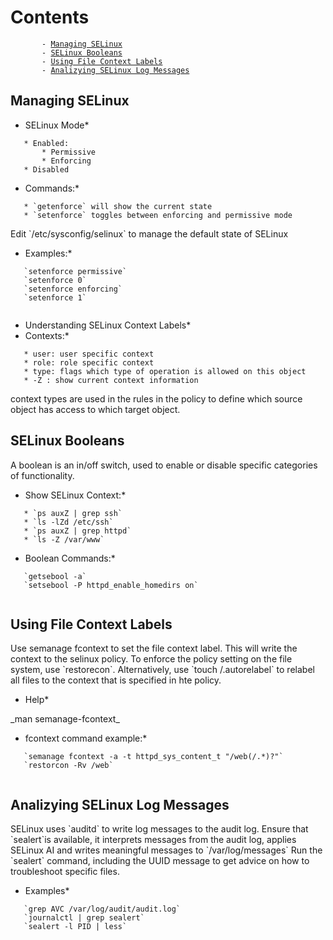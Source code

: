 = Contents =
        - [[#Managing SELinux|Managing SELinux]]
        - [[#SELinux Booleans|SELinux Booleans]]
        - [[#Using File Context Labels|Using File Context Labels]]
        - [[#Analizying SELinux Log Messages|Analizying SELinux Log Messages]]

== Managing SELinux ==

*SELinux Mode*
    * Enabled:
        * Permissive
        * Enforcing
    * Disabled

*Commands:*
    * `getenforce` will show the current state
    * `setenforce` toggles between enforcing and permissive mode

Edit `/etc/sysconfig/selinux` to manage the default state of SELinux

*Examples:*
    `setenforce permissive`
    `setenforce 0`
    `setenforce enforcing`
    `setenforce 1`
    
*Understanding SELinux Context Labels*
*Contexts:*
    * user: user specific context
    * role: role specific context
    * type: flags which type of operation is allowed on this object
    * -Z : show current context information
context types are used in the rules in the policy to define which source object has access to which target object.

== SELinux Booleans ==
A boolean is an in/off switch, used to enable or disable specific categories of functionality.
*Show SELinux Context:*
    * `ps auxZ | grep ssh`
    * `ls -lZd /etc/ssh`
    * `ps auxZ | grep httpd`
    * `ls -Z /var/www`

*Boolean Commands:*
    `getsebool -a`
    `setsebool -P httpd_enable_homedirs on`
    
== Using File Context Labels ==
Use semanage fcontext to set the file context label. This will write the context to the selinux policy.
To enforce the policy setting on the file system, use `restorecon`.
Alternatively, use `touch /.autorelabel` to relabel all files to the context that is specified in hte policy.

*Help*
_man semanage-fcontext_

*fcontext command example:*
    `semanage fcontext -a -t httpd_sys_content_t "/web(/.*)?"`
    `restorcon -Rv /web`
    
== Analizying SELinux Log Messages ==

SELinux uses `auditd` to write log messages to the audit log.
Ensure that `sealert`is available, it interprets messages from the audit log, applies SELinux AI and writes meaningful messages to `/var/log/messages`
Run the `sealert` command, including the UUID message to get advice on how to troubleshoot specific files.
*Examples*
    `grep AVC /var/log/audit/audit.log`
    `journalctl | grep sealert`
    `sealert -l PID | less`
